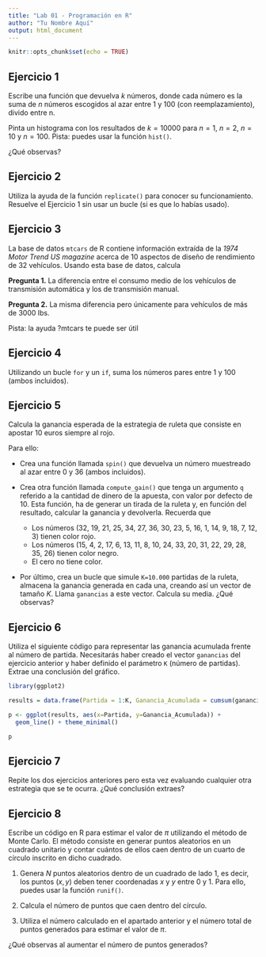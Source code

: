 ```yaml
---
title: "Lab 01 - Programación en R"
author: "Tu Nombre Aquí"
output: html_document
---
```


```r
knitr::opts_chunk$set(echo = TRUE)
```

## Ejercicio 1

Escribe una función que devuelva $k$ números, donde cada número es
la suma de $n$ números escogidos al azar entre 1 y 100 (con reemplazamiento), divido entre n.

Pinta un histograma con los resultados de $k=10000$ para $n=1$, $n=2$, $n=10$ y $n=100$.
Pista: puedes usar la función `hist()`.

¿Qué observas?


## Ejercicio 2

Utiliza la ayuda de la función `replicate()` para conocer su funcionamiento.
Resuelve el Ejercicio 1 sin usar un bucle (si es que lo habías usado).


## Ejercicio 3

La base de datos `mtcars` de R contiene información extraída de la *1974 Motor Trend US magazine* acerca de 10 aspectos de diseño de rendimiento de 32 vehículos. 
Usando esta base de datos, calcula 

**Pregunta 1.** La diferencia entre el consumo medio de los vehículos de transmisión automática y los de transmisión manual.

**Pregunta 2.** La misma diferencia pero únicamente para vehículos de más de 3000 lbs.

Pista: la ayuda ?mtcars te puede ser útil

## Ejercicio 4

Utilizando un bucle `for` y un `if`, suma los números pares entre 1 y 100 (ambos incluidos).

## Ejercicio 5

Calcula la ganancia esperada de la estrategia de ruleta que consiste en apostar 10 euros siempre al rojo.

Para ello:

  - Crea una función llamada `spin()` que devuelva un número muestreado al azar entre 0 y 36 (ambos incluidos).
  - Crea otra función llamada `compute_gain()` que tenga un argumento `q` referido a la cantidad de dinero de la apuesta, con valor por defecto de 10. Esta función, ha de generar un tirada de la ruleta y, en función del resultado, calcular la ganancia y devolverla. Recuerda que
  
    * Los números (32, 19, 21, 25, 34, 27, 36, 30, 23, 5, 16, 1, 14, 9, 18, 7, 12, 3) tienen color rojo.
    * Los números (15, 4, 2, 17, 6, 13, 11, 8, 10, 24, 33, 20, 31, 22, 29, 28, 35, 26) tienen color negro.
    * El cero no tiene color.
    
  - Por último, crea un bucle que simule `K=10.000` partidas de la ruleta, almacena la ganancia generada en cada una, creando así un vector de tamaño $K$. Llama `ganancias` a este vector. Calcula su media. ¿Qué observas?
  
## Ejercicio 6

Utiliza el siguiente código para representar las ganancia acumulada frente al número de partida. Necesitarás haber creado el vector `ganancias` del ejercicio anterior y haber definido el parámetro `K` (número de partidas). Extrae una conclusión del gráfico.

```r
library(ggplot2)

results = data.frame(Partida = 1:K, Ganancia_Acumulada = cumsum(ganancias) )

p <- ggplot(results, aes(x=Partida, y=Ganancia_Acumulada)) +  
  geom_line() + theme_minimal()

p
```


## Ejercicio 7

Repite los dos ejercicios anteriores pero esta vez evaluando cualquier otra estrategia que se te ocurra. ¿Qué conclusión extraes?

## Ejercicio 8

Escribe un código en R para estimar el valor de $\pi$ utilizando el método de Monte Carlo. El método consiste en generar puntos aleatorios en un cuadrado unitario y contar cuántos de ellos caen dentro de un cuarto de círculo inscrito en dicho cuadrado.

1. Genera $N$ puntos aleatorios dentro de un cuadrado de lado 1, es decir, los puntos $(x, y)$ deben tener coordenadas $x$ y $y$ entre 0 y 1. Para ello, puedes usar la función `runif()`.

2. Calcula el número de puntos que caen dentro del círculo. 

3. Utiliza el número calculado en el apartado anterior y el número total de puntos generados para estimar el valor de $\pi$.

¿Qué observas al aumentar el número de puntos generados?





